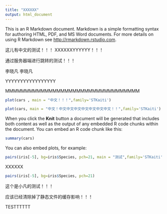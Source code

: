 ```yaml
---
title: "XXXXXX"
output: html_document
---
```





This is an R Markdown document. Markdown is a simple formatting syntax for authoring HTML, PDF, and MS Word documents. For more details on using R Markdown see <http://rmarkdown.rstudio.com>.

这儿有中文的测试！！！  XXXXXXYYYYYY！！！

通过服务器端进行跳转的测试！！！

李晓凡
李晓凡

YYYYYYYYYYYYYYYYY


MMMMMMMMMMMMMMMMMMMMMMMMMMMMMMMMMM

```r
plot(cars , main = "中文！！！",family='STKaiti')
```

```r
plot(cars, main = "中文！中文中文中文中文中文中文中文！！",family='STKaiti')
```

When you click the **Knit** button a document will be generated that includes both content as well as the output of any embedded R code chunks within the document. You can embed an R code chunk like this:

```r
summary(cars)
```

You can also embed plots, for example:

```r
pairs(iris[-5], bg=iris$Species, pch=21, main = "测试",family='STKaiti')
```



XXXXXX


```r
pairs(iris[-5], bg=iris$Species, pch=21)
```


这个是小凡的测试！！！

应该已经清除掉了静态文件的缓存影响！！！


TESTTTTTT
